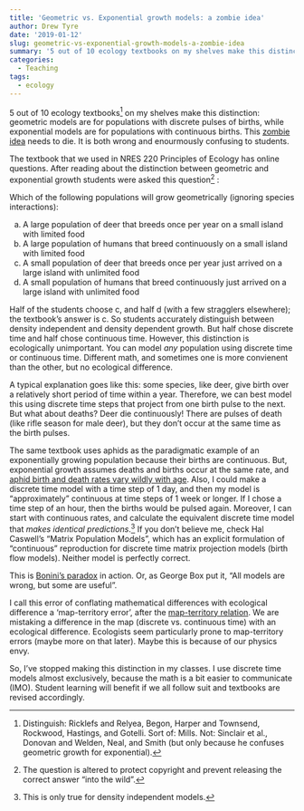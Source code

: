 ```yaml
---
title: 'Geometric vs. Exponential growth models: a zombie idea'
author: Drew Tyre
date: '2019-01-12'
slug: geometric-vs-exponential-growth-models-a-zombie-idea
summary: '5 out of 10 ecology textbooks on my shelves make this distinction: geometric models are for populations with discrete pulses of births, while exponential models are for populations with continuous births. This zombie idea needs to die. It is both wrong and enourmously confusing to students.'
categories:
  - Teaching
tags:
  - ecology
---
```


5 out of 10 ecology textbooks[^1] on my shelves make this distinction: geometric models are for populations with discrete pulses of births, while exponential models are for populations with continuous births. This [zombie idea](https://dynamicecology.wordpress.com/2011/06/17/zombie-ideas-in-ecology/) needs to die. It is both wrong and enourmously confusing to students. 

The textbook that we used in NRES 220 Principles of Ecology has online questions. After reading about the distinction between geometric and exponential growth students were asked this question[^2] :

Which of the following populations will grow geometrically (ignoring species interactions):

a) A large population of deer that breeds once per year on a small island with limited food
b) A large population of humans that breed continuously on a small island with limited food
c) A small population of deer that breeds once per year just arrived on a large island with unlimited food
d) A small population of humans that breed continuously just arrived on a large island with unlimited food

Half of the students choose c, and half d (with a few stragglers elsewhere); the textbook's answer is c. So students accurately distinguish between density independent and density dependent growth. But half chose discrete time and half chose continuous time. However, this distinction is ecologically unimportant. You can model *any* population using discrete time or continuous time. Different math, and sometimes one is more convienent than the other, but no ecological difference. 

A typical explanation goes like this: some species, like deer, give birth over a relatively short period of time within a year. Therefore, we can best model this using discrete time steps that project from one birth pulse to the next. But what about deaths? Deer die continuously! There are pulses of death (like rifle season for male deer), but they don't occur at the same time as the birth pulses.   

The same textbook uses aphids as the paradigmatic example of an exponentially growing population because their births are continuous. But, exponential growth assumes deaths and births occur at the same rate, and [aphid birth and death rates vary wildly with age](http://digitalcommons.unl.edu/bioscifacpub/94/). Also, I could make a discrete time model with a time step of 1 day, and then my model is "approximately" continuous at time steps of 1 week or longer. If I chose a time step of an hour, then the births would be pulsed again. Moreover, I can start with continuous rates, and calculate the equivalent discrete time model that *makes identical predictions*.[^3] If you don't believe me, check Hal Caswell's "Matrix Population Models", which has an explicit formulation of "continuous" reproduction for discrete time matrix projection models (birth flow models). Neither model is perfectly correct.

This is [Bonini's paradox](https://en.wikipedia.org/wiki/Bonini's_paradox) in action. Or, as George Box put it, "All models are wrong, but some are useful".

I call this error of conflating mathematical differences with ecological difference a 'map-territory error', after the [map-territory relation](https://en.wikipedia.org/wiki/Map%E2%80%93territory_relation). We are mistaking a difference in the map (discrete vs. continuous time) with an ecological difference. Ecologists seem particularly prone to map-territory errors (maybe more on that later). Maybe this is because of our physics envy.

So, I've stopped making this distinction in my classes. I use discrete time models almost exclusively, because the math is a bit easier to communicate (IMO). Student learning will benefit if we all follow suit and textbooks are revised accordingly.

[^1]: Distinguish: Ricklefs and Relyea, Begon, Harper and Townsend, Rockwood, Hastings, and Gotelli. Sort of: Mills. Not: Sinclair et al., Donovan and Welden, Neal, and Smith (but only because he confuses geometric growth for exponential).

[^2]: The question is altered to protect copyright and prevent releasing the correct answer "into the wild".

[^3]: This is only true for density independent models. 